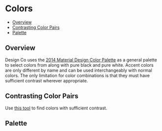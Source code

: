 
<Meta title="Foundations/Colors" />

# Colors

- [Overview](#overview)
- [Contrasting Color Pairs](#contrasting-color-pairs)
- [Palette](#palette)

## Overview

Design Co uses the [2014 Material Design Color Palette](https://mui.com/material-ui/customization/color/#2014-material-design-color-palettes) as a general palette to select colors from along with pure black and pure white. Accent colors are only different by name and can be used interchangeably with normal colors. The only limitation for color combinations is that they must have sufficient contrast wherever appropriate.

## Contrasting Color Pairs

Use [this tool](https://dco-color-tool.vercel.app/) to find colors with sufficient contrast.

## Palette

<ColorPalette>
  <ColorItem
    title="Black & White"
    colors={{ Black: '#000000', White: '#FFFFFF' }}
  />
  <ColorItem
    title="Red"
    colors={{
      50: '#FFEBEE',
      100: '#FFCDD2',
      200: '#EF9A9A',
      300: '#E57373',
      400: '#EF5350',
      500: '#F44336',
      600: '#E53935',
      700: '#D32F2F',
      800: '#C62828',
      900: '#B71C1C',
    }}
  />
  <ColorItem
    title="Pink"
    colors={{
      50: '#FCE4EC',
      100: '#F8BBD0',
      200: '#F48FB1',
      300: '#F06292',
      400: '#EC407A',
      500: '#E91E63',
      600: '#D81B60',
      700: '#C2185B',
      800: '#AD1457',
      900: '#880E4F',
    }}
  />
  <ColorItem
    title="Purple"
    colors={{
      50: '#F3E5F5',
      100: '#E1BEE7',
      200: '#CE93D8',
      300: '#BA68C8',
      400: '#AB47BC',
      500: '#9C27B0',
      600: '#8E24AA',
      700: '#7B1FA2',
      800: '#6A1B9A',
      900: '#4A148C',
    }}
  />
  <ColorItem
    title="Deep Purple"
    colors={{
      50: '#EDE7F6',
      100: '#D1C4E9',
      200: '#B39DDB',
      300: '#9575CD',
      400: '#7E57C2',
      500: '#673AB7',
      600: '#5E35B1',
      700: '#512DA8',
      800: '#4527A0',
      900: '#311B92',
    }}
  />
  <ColorItem
    title="Indigo"
    colors={{
      50: '#E8EAF6',
      100: '#C5CAE9',
      200: '#9FA8DA',
      300: '#7986CB',
      400: '#5C6BC0',
      500: '#3F51B5',
      600: '#3949AB',
      700: '#303F9F',
      800: '#283593',
      900: '#1A237E',
    }}
  />
  <ColorItem
    title="Blue"
    colors={{
      50: '#E3F2FD',
      100: '#BBDEFB',
      200: '#90CAF9',
      300: '#64B5F6',
      400: '#42A5F5',
      500: '#2196F3',
      600: '#1E88E5',
      700: '#1976D2',
      800: '#1565C0',
      900: '#0D47A1',
    }}
  />
  <ColorItem
    title="Light Blue"
    colors={{
      50: '#E1F5FE',
      100: '#B3E5FC',
      200: '#81D4FA',
      300: '#4FC3F7',
      400: '#29B6F6',
      500: '#03A9F4',
      600: '#039BE5',
      700: '#0288D1',
      800: '#0277BD',
      900: '#01579B',
    }}
  />
  <ColorItem
    title="Cyan"
    colors={{
      50: '#E0F7FA',
      100: '#B2EBF2',
      200: '#80DEEA',
      300: '#4DD0E1',
      400: '#26C6DA',
      500: '#00BCD4',
      600: '#00ACC1',
      700: '#0097A7',
      800: '#00838F',
      900: '#006064',
    }}
  />
  <ColorItem
    title="Teal"
    colors={{
      50: '#E0F2F1',
      100: '#B2DFDB',
      200: '#80CBC4',
      300: '#4DB6AC',
      400: '#26A69A',
      500: '#009688',
      600: '#00897B',
      700: '#00796B',
      800: '#00695C',
      900: '#004D40',
    }}
  />
  <ColorItem
    title="Green"
    colors={{
      50: '#E8F5E9',
      100: '#C8E6C9',
      200: '#A5D6A7',
      300: '#81C784',
      400: '#66BB6A',
      500: '#4CAF50',
      600: '#43A047',
      700: '#388E3C',
      800: '#2E7D32',
      900: '#1B5E20',
    }}
  />
  <ColorItem
    title="Light Green"
    colors={{
      50: '#F1F8E9',
      100: '#DCEDC8',
      200: '#C5E1A5',
      300: '#AED581',
      400: '#9CCC65',
      500: '#8BC34A',
      600: '#7CB342',
      700: '#689F38',
      800: '#558B2F',
      900: '#33691E',
    }}
  />
  <ColorItem
    title="Lime"
    colors={{
      50: '#F9FBE7',
      100: '#F0F4C3',
      200: '#E6EE9C',
      300: '#DCE775',
      400: '#D4E157',
      500: '#CDDC39',
      600: '#C0CA33',
      700: '#AFB42B',
      800: '#9E9D24',
      900: '#827717',
    }}
  />
  <ColorItem
    title="Yellow"
    colors={{
      50: '#FFFDE7',
      100: '#FFF9C4',
      200: '#FFF59D',
      300: '#FFF176',
      400: '#FFEE58',
      500: '#FFEB3B',
      600: '#FDD835',
      700: '#FBC02D',
      800: '#F9A825',
      900: '#F57F17',
    }}
  />
  <ColorItem
    title="Amber"
    colors={{
      50: '#FFF8E1',
      100: '#FFECB3',
      200: '#FFE082',
      300: '#FFD54F',
      400: '#FFCA28',
      500: '#FFC107',
      600: '#FFB300',
      700: '#FFA000',
      800: '#FF8F00',
      900: '#FF6F00',
    }}
  />
  <ColorItem
    title="Orange"
    colors={{
      50: '#FFF3E0',
      100: '#FFE0B2',
      200: '#FFCC80',
      300: '#FFB74D',
      400: '#FFA726',
      500: '#FF9800',
      600: '#FB8C00',
      700: '#F57C00',
      800: '#EF6C00',
      900: '#E65100',
    }}
  />
  <ColorItem
    title="Deep Orange"
    colors={{
      50: '#FBE9E7',
      100: '#FFCCBC',
      200: '#FFAB91',
      300: '#FF8A65',
      400: '#FF7043',
      500: '#FF5722',
      600: '#F4511E',
      700: '#E64A19',
      800: '#D84315',
      900: '#BF360C',
    }}
  />
  <ColorItem
    title="Brown"
    colors={{
      50: '#EFEBE9',
      100: '#D7CCC8',
      200: '#BCAAA4',
      300: '#A1887F',
      400: '#8D6E63',
      500: '#795548',
      600: '#6D4C41',
      700: '#5D4037',
      800: '#4E342E',
      900: '#3E2723',
    }}
  />
  <ColorItem
    title="Grey"
    colors={{
      50: '#FAFAFA',
      100: '#F5F5F5',
      200: '#EEEEEE',
      300: '#E0E0E0',
      400: '#BDBDBD',
      500: '#9E9E9E',
      600: '#757575',
      700: '#616161',
      800: '#424242',
      900: '#212121',
    }}
  />
  <ColorItem
    title="Blue Grey"
    colors={{
      50: '#ECEFF1',
      100: '#CFD8DC',
      200: '#B0BEC5',
      300: '#90A4AE',
      400: '#78909C',
      500: '#607D8B',
      600: '#546E7A',
      700: '#455A64',
      800: '#37474F',
      900: '#263238',
    }}
  />
  <ColorItem
    title="Red Accent"
    colors={{
      A100: '#FF8A80',
      A200: '#FF5252',
      A400: '#FF1744',
      A700: '#D50000',
    }}
  />
  <ColorItem
    title="Pink Accent"
    colors={{
      A100: '#FF80AB',
      A200: '#FF4081',
      A400: '#F50057',
      A700: '#C51162',
    }}
  />
  <ColorItem
    title="Purple Accent"
    colors={{
      A100: '#EA80FC',
      A200: '#E040FB',
      A400: '#D500F9',
      A700: '#AA00FF',
    }}
  />
  <ColorItem
    title="Deep Purple Accent"
    colors={{
      A100: '#B388FF',
      A200: '#7C4DFF',
      A400: '#651FFF',
      A700: '#6200EA',
    }}
  />
  <ColorItem
    title="Indigo Accent"
    colors={{
      A100: '#8C9EFF',
      A200: '#536DFE',
      A400: '#3D5AFE',
      A700: '#304FFE',
    }}
  />
  <ColorItem
    title="Blue Accent"
    colors={{
      A100: '#82B1FF',
      A200: '#448AFF',
      A400: '#2979FF',
      A700: '#2962FF',
    }}
  />
  <ColorItem
    title="Light Blue Accent"
    colors={{
      A100: '#80D8FF',
      A200: '#40C4FF',
      A400: '#00B0FF',
      A700: '#0091EA',
    }}
  />
  <ColorItem
    title="Cyan Accent"
    colors={{
      A100: '#84FFFF',
      A200: '#18FFFF',
      A400: '#00E5FF',
      A700: '#00B8D4',
    }}
  />
  <ColorItem
    title="Teal Accent"
    colors={{
      A100: '#A7FFEB',
      A200: '#64FFDA',
      A400: '#1DE9B6',
      A700: '#00BFA5',
    }}
  />
  <ColorItem
    title="Green Accent"
    colors={{
      A100: '#B9F6CA',
      A200: '#69F0AE',
      A400: '#00E676',
      A700: '#00C853',
    }}
  />
  <ColorItem
    title="Light Green Accent"
    colors={{
      A100: '#CCFF90',
      A200: '#B2FF59',
      A400: '#76FF03',
      A700: '#64DD17',
    }}
  />
  <ColorItem
    title="Lime Accent"
    colors={{
      A100: '#F4FF81',
      A200: '#EEFF41',
      A400: '#C6FF00',
      A700: '#AEEA00',
    }}
  />
  <ColorItem
    title="Yellow Accent"
    colors={{
      A100: '#FFFF8D',
      A200: '#FFFF00',
      A400: '#FFEA00',
      A700: '#FFD600',
    }}
  />
  <ColorItem
    title="Amber Accent"
    colors={{
      A100: '#FFE57F',
      A200: '#FFD740',
      A400: '#FFC400',
      A700: '#FFAB00',
    }}
  />
  <ColorItem
    title="Orange Accent"
    colors={{
      A100: '#FFD180',
      A200: '#FFAB40',
      A400: '#FF9100',
      A700: '#FF6D00',
    }}
  />
  <ColorItem
    title="Deep Orange Accent"
    colors={{
      A100: '#FF9E80',
      A200: '#FF6E40',
      A400: '#FF3D00',
      A700: '#DD2C00',
    }}
  />
</ColorPalette>
